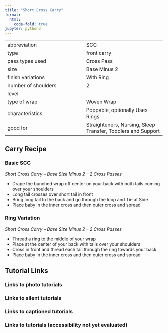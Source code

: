 ```yaml
---
title: "Short Cross Carry"
format:
  html:
    code-fold: true
jupyter: python3
---
```


| | 
|---|---
|abbreviation	|SCC
|type	|front carry
|pass types used	|Cross Pass
|size	|Base Minus 2
|finish variations|With Ring
|number of shoulders	|2
|level	|
|type of wrap	|Woven Wrap
|characteristics	|Poppable, optionally Uses Rings
|good for	|Straighteners, Nursing, Sleep Transfer, Toddlers and Support

## Carry Recipe
### Basic SCC
_Short Cross Carry – Base Size Minus 2 – 2 Cross Passes_

- Drape the bunched wrap off center on your back with both tails coming over your shoulders
- Long tail crosses over short tail in front
- Bring long tail to the back and go through the loop and Tie at Side
- Place baby in the inner cross and then outer cross and spread

### Ring Variation
_Short Cross Carry – Base Size Minus 2 – 2 Cross Passes_

- Thread a ring to the middle of your wrap
- Place at the center of your back with tails over your shoulders
- Cross in front and thread each tail through the ring towards your back
- Place baby in the inner cross and then outer cross and spread

## Tutorial Links
### Links to photo tutorials
### Links to silent tutorials
### Links to captioned tutorials
### Links to tutorials (accessibility not yet evaluated)
